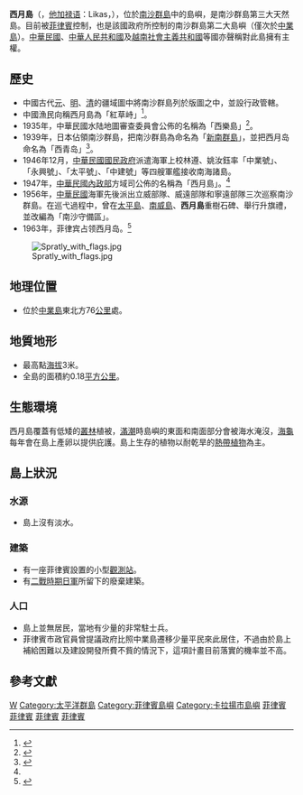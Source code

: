 {{Infobox Disputed Islands
| plural = yes
| name             =西月島
| image name       = West York Island, Spratly Islands.png
| image caption    = 西月岛卫星照片
| image size       = 300px
| locator map      = {{Location map+|Spratly Islands|float=center|width=300|caption=西月島的位置 
|places=
{{location map~ |Spratly Islands|marksize=6 |lat=10.817778 |long=115.823333|label='''西月島''' |position=bottom}}
}}
| map_custom       = yes
| native name      = 
| native name link = 
| other_names         =West York Island
| location         = [[南海|南海]]
| coordinates      = {{Coord|10|49|4|N|115|49|24|E|display=inline,title}}
| archipelago      = [[南沙群岛|南沙群岛]]
| total islands    = 
| major islands    = 
| area             =0.18平方公里
| length           =330米
| width            =485米
| coastline        =
| highest mount    = 
| elevation        = 
| country                          = {{PHL}}
| country admin divisions title   = 市
| country admin divisions         =  [[民马罗巴区|民马罗巴区]][[巴拉望省|巴拉望省]][[卡拉扬市|卡拉扬市]]
| country claim                 = {{ROC}}
| country claim divisions title = 區
| country claim divisions       = [[高雄市|高雄市]][[旗津區|旗津區]]
| country 1 claim                 = {{PRC}}
| country 1 claim divisions title = [[地級市|地級市]]
| country 1 claim divisions       = [[海南省|海南省]][[三沙市|三沙市]]
| country 2 claim                 = {{VNM}}
| country 2 claim divisions title = 县
| country 2 claim divisions       = [[慶和省|慶和省]][[长沙岛县|长沙岛县]]
| population       = 
| population as of = 
| density          = 
| ethnic groups    = 
| additional info  =
}}
'''西月島'''（{{lang-en|West York Island}}，[[他加禄语|他加禄语]]：Likas，{{vie|v=Đảo Bến Lạc|hn=島檳樂}}），位於[[南沙群島|南沙群島]]中的島嶼，是南沙群島第三大天然島。目前被[[菲律賓|菲律賓]]控制，也是該國政府所控制的南沙群島第二大島嶼（僅次於[[中业岛|中業島]]）。[[中華民國|中華民國]]、[[中華人民共和國|中華人民共和國]]及[[越南社會主義共和國|越南社會主義共和國]]等國亦聲稱對此島擁有主權。

==歷史==
*中國古代[[元朝|元]]、[[明朝|明]]、[[清朝|清]]的疆域圖中將南沙群島列於版圖之中，並設行政管轄。{{cn}}
*中國漁民向稱西月島為「紅草峙」<ref>{{Cite web|url=http://hnszw.org.cn/data/news/2009/06/43664/|title=海南史志网_中共海南省委党史研究室_海南省地方志办公室|accessdate=2018-07-08|work=hnszw.org.cn|archive-url=https://web.archive.org/web/20160211044422/http://www.hnszw.org.cn/data/news/2009/06/43664/|archive-date=2016-02-11|dead-url=yes}}</ref>。
*1935年，中華民國水陆地圖審查委員會公佈的名稱為「西樂島」<ref name=":0">{{Cite journal|title=文化生态学视角下的南海诸岛地名文化|author=赵静|url=http://www.rddl.com.cn/CN/abstract/abstract2806.shtml|journal=熱帶地理|issue=6|doi=|others=|year=2016|volume=36|page=1047|pmid=|access-date=2018-07-26|archive-date=2018-07-26|archive-url=https://web.archive.org/web/20180726201600/http://www.rddl.com.cn/CN/abstract/abstract2806.shtml|dead-url=yes}}</ref>。
*1939年，日本佔領南沙群島，把南沙群島為命名為「[[新南群島|新南群島]]」，並把西月岛命名為「西青岛」<ref>{{Cite journal|title=抗战胜利后国民政府收复南海诸岛主权述论|author=陈谦平|url=http://www.mgzx.org.cn/uploads/2018/04/140044292584.pdf|journal=近代史研究|issue=2|doi=|others=|year=2017|volume=|page=9|pmid=|access-date=2018-07-26|archive-url=https://web.archive.org/web/20180726170200/http://www.mgzx.org.cn/uploads/2018/04/140044292584.pdf|archive-date=2018-07-26|dead-url=yes}}</ref>。
*1946年12月，[[中華民國|中華民國]][[國民政府|國民政府]]派遣海軍上校林遵、姚汝鈺率「中業號」、「永興號」、「太平號」、「中建號」等四艘軍艦接收南海諸島。
*1947年，[[中华民国内政部|中華民國內政部]]方域司公佈的名稱為「西月島」。<ref name=":0" />
*1956年，[[中華民國|中華民國]]海軍先後派出立威部隊、威遠部隊和寧遠部隊三次巡察南沙群島。在巡弋過程中，曾在[[太平島|太平島]]、[[南威岛|南威島]]、'''西月島'''重樹石碑、舉行升旗禮，並改編為「南沙守備區」。
*1963年，菲律宾占领西月岛。<ref>{{Cite news|url=https://www.xuehua.us/2018/07/23/%E5%8D%97%E6%B2%99%E7%BE%A4%E5%B2%9B%E7%AE%80%E4%BB%8B23-%E9%81%93%E6%98%8E%E7%BE%A4%E7%A4%81%EF%BC%88%E5%8D%97%E9%92%A5%E5%B2%9B%E3%80%81%E5%8F%8C%E9%BB%84%E6%B2%99%E6%B4%B2%EF%BC%89/|title=南沙群岛简介23-道明群礁（南钥岛、双黄沙洲） - 雪花新闻|date=2018-07-23|newspaper=雪花新闻|accessdate=2018-07-26|language=zh-CN}}</ref>

[[File:Spratly_with_flags.jpg|thumb]]

==地理位置==

*位於[[中業島|中業島]]東北方76[[公里|公里]]處。

==地質地形==
*最高點[[海拔|海拔]]3米。
*全島的面積約0.18[[平方公里|平方公里]]。

==生態環境==
西月島覆蓋有低矮的[[叢林|叢林]]植被，[[潮汐|滿潮]]時島嶼的東面和南面部分會被海水淹沒，[[海龜|海龜]]每年會在島上產卵以提供庇護。島上生存的植物以耐乾旱的[[熱帶植物|熱帶植物]]為主。

==島上狀況==
===水源===
*島上沒有淡水。

===建築===
*有一座菲律賓設置的小型[[觀測站|觀測站]]。
*有[[第二次世界大戰|二戰時期]][[日本皇軍|日軍]]所留下的廢棄建築。

===人口===
*島上並無居民，當地有少量的非常駐士兵。
*菲律賓市政官員曾提議政府比照中業島遷移少量平民來此居住，不過由於島上補給困難以及建設開發所費不貲的情況下，這項計畫目前落實的機率並不高。

==參考文獻==
{{reflist}}

{{南海诸岛}}
{{portal bar|菲律賓|卡拉揚|島嶼|東南亞}}
[[Category:南沙群島|W]]
[[Category:太平洋群島|Category:太平洋群島]]
[[Category:菲律賓島嶼|Category:菲律賓島嶼]]
[[Category:卡拉揚市島嶼|Category:卡拉揚市島嶼]]
[[Category:海南島嶼|菲律賓]]
[[Category:中国争议地区|菲律賓]]
[[Category:越南爭議地區|菲律賓]]
[[Category:中華民國爭議地區|菲律賓]]